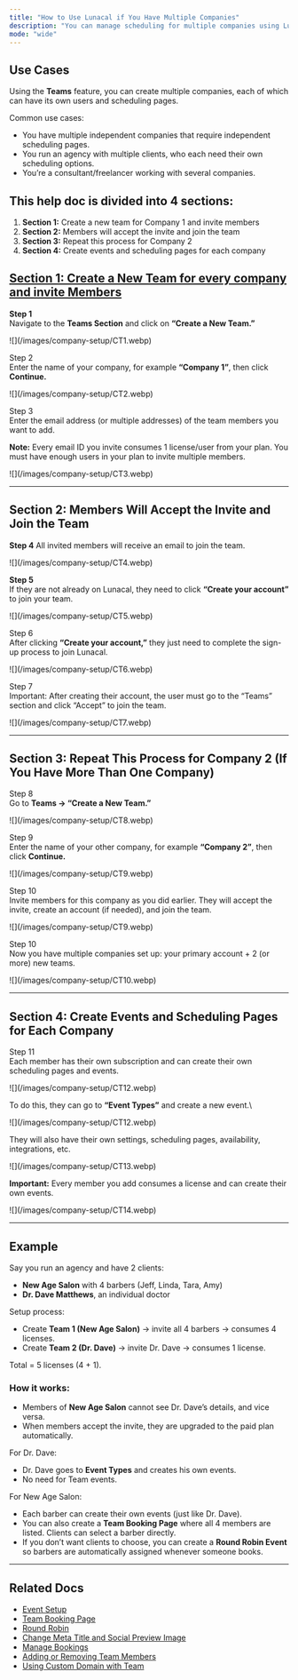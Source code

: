 ```yaml
---
title: "How to Use Lunacal if You Have Multiple Companies"
description: "You can manage scheduling for multiple companies using Lunacal."
mode: "wide"
---
```


## Use Cases

Using the **Teams** feature, you can create multiple companies, each of which can have its own users and scheduling pages.

Common use cases:

- You have multiple independent companies that require independent scheduling pages.
- You run an agency with multiple clients, who each need their own scheduling options.
- You’re a consultant/freelancer working with several companies.

## This help doc is divided into 4 sections:

1. **Section 1:** Create a new team for Company 1 and invite members
2. **Section 2:** Members will accept the invite and join the team
3. **Section 3:** Repeat this process for Company 2
4. **Section 4:** Create events and scheduling pages for each company

## <u>Section 1: Create a New Team for every company and invite Members</u>

**Step 1**\
Navigate to the **Teams Section** and click on **“Create a New Team.”**

<Frame>
  ![](/images/company-setup/CT1.webp)
</Frame>

Step 2\
Enter the name of your company, for example **“Company 1”**, then click **Continue.**

<Frame>
  ![](/images/company-setup/CT2.webp)
</Frame>

Step 3\
Enter the email address (or multiple addresses) of the team members you want to add.

**Note:** Every email ID you invite consumes 1 license/user from your plan. You must have enough users in your plan to invite multiple members.

<Frame>
  ![](/images/company-setup/CT3.webp)
</Frame>

---

## Section 2: Members Will Accept the Invite and Join the Team

**Step 4**
All invited members will receive an email to join the team.

<Frame>
  ![](/images/company-setup/CT4.webp)
</Frame>

**Step 5**\
If they are not already on Lunacal, they need to click **“Create your account”** to join your team.

<Frame>
  ![](/images/company-setup/CT5.webp)
</Frame>

Step 6\
After clicking **“Create your account,”** they just need to complete the sign-up process to join Lunacal.

<Frame>
  ![](/images/company-setup/CT6.webp)
</Frame>

Step 7\
Important: After creating their account, the user must go to the “Teams” section and click “Accept” to join the team.

<Frame>
  ![](/images/company-setup/CT7.webp)
</Frame>

---

## Section 3: Repeat This Process for Company 2 (If You Have More Than One Company)

Step 8\
Go to **Teams → “Create a New Team.”**

<Frame>
  ![](/images/company-setup/CT8.webp)
</Frame>

Step 9\
Enter the name of your other company, for example **“Company 2”**, then click **Continue.**

<Frame>
  ![](/images/company-setup/CT9.webp)
</Frame>

Step 10\
Invite members for this company as you did earlier. They will accept the invite, create an account (if needed), and join the team.

<Frame>
  ![](/images/company-setup/CT9.webp)
</Frame>

Step 10\
Now you have multiple companies set up: your primary account + 2 (or more) new teams.

<Frame>
  ![](/images/company-setup/CT10.webp)
</Frame>

---

## Section 4: Create Events and Scheduling Pages for Each Company

Step 11\
Each member has their own subscription and can create their own scheduling pages and events.

<Frame>
  ![](/images/company-setup/CT12.webp)
</Frame>

To do this, they can go to **“Event Types”** and create a new event.\
<Frame>
  ![](/images/company-setup/CT12.webp)
</Frame>

They will also have their own settings, scheduling pages, availability, integrations, etc.
<Frame>
  ![](/images/company-setup/CT13.webp)
</Frame>

**Important:** Every member you add consumes a license and can create their own events.
<Frame>
  ![](/images/company-setup/CT14.webp)
</Frame>

---

## Example

Say you run an agency and have 2 clients:

- **New Age Salon** with 4 barbers (Jeff, Linda, Tara, Amy)
- **Dr. Dave Matthews**, an individual doctor

Setup process:

- Create **Team 1 (New Age Salon)** → invite all 4 barbers → consumes 4 licenses.
- Create **Team 2 (Dr. Dave)** → invite Dr. Dave → consumes 1 license.

Total = 5 licenses (4 + 1).

### How it works:

- Members of **New Age Salon** cannot see Dr. Dave’s details, and vice versa.
- When members accept the invite, they are upgraded to the paid plan automatically.

For Dr. Dave:

- Dr. Dave goes to **Event Types** and creates his own events.
- No need for Team events.

For New Age Salon:

- Each barber can create their own events (just like Dr. Dave).
- You can also create a **Team Booking Page** where all 4 members are listed. Clients can select a barber directly.
- If you don’t want clients to choose, you can create a **Round Robin Event** so barbers are automatically assigned whenever someone books.

---

## Related Docs

- [Event Setup](https://help.lunacal.ai/event-types/event-setup)
- [Team Booking Page](https://help.lunacal.ai/Teambooking-page)
- [Round Robin](https://help.lunacal.ai/Round-Robin)
- [Change Meta Title and Social Preview Image](https://help.lunacal.ai/seo-web)
- [Manage Bookings](https://help.lunacal.ai/manage-bookings)
- [Adding or Removing Team Members](https://help.lunacal.ai/company-setup)
- [Using Custom Domain with Team](https://help.lunacal.ai/company-setup)